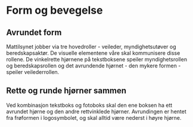 
<Meta title="Identitet/Form og bevegelse" />

# <BezierCurveIcon /> Form og bevegelse

## Avrundet form

Mattilsynet jobber via tre hovedroller - veileder, myndighetsutøver og beredskapsaktør. De visuelle elementene våre skal kommunisere disse rollene. De vinkelrette hjørnene på tekstboksene speiler myndighetsrollen og beredskapsrollen og det avrundende hjørnet - den mykere formen - speiler veilederrollen.

## Rette og runde hjørner sammen

Ved kombinasjon tekstboks og fotoboks skal den ene boksen ha ett avrundet hjørne og den andre rettvinklede hjørner. Avrundingen er hentet fra frøformen i logosymbolet, og skal alltid være nederst i høyre hjørne.
